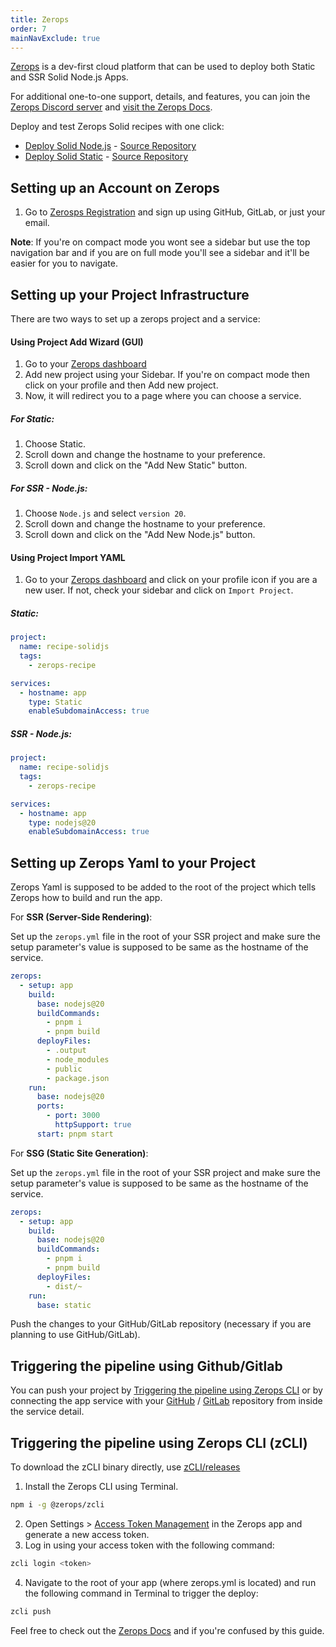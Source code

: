 ```yaml
---
title: Zerops
order: 7
mainNavExclude: true
---
```




[Zerops](https://zerops.io) is a dev-first cloud platform that can be used to deploy both Static and SSR Solid Node.js Apps.

For additional one-to-one support, details, and features, you can join the [Zerops Discord server](https://discord.gg/xxzmJSDKPT) and [visit the Zerops Docs](https://docs.zerops.io).

Deploy and test Zerops Solid recipes with one click:
- [Deploy Solid Node.js](https://app.zerops.io/recipe/solidjs-nodejs) - [Source Repository](https://github.com/zeropsio/recipe-solidjs-nodejs)
- [Deploy Solid Static](https://app.zerops.io/recipe/solidjs-static) - [Source Repository](https://github.com/zeropsio/recipe-solidjs-static)


## Setting up an Account on Zerops

1. Go to [Zerosps Registration](https://app.zerops.io/registration) and sign up using GitHub, GitLab, or just your email.

**Note**: If you're on compact mode you wont see a sidebar but use the top navigation bar and if you are on full mode you'll see a sidebar and it'll be easier for you to navigate.

## Setting up your Project Infrastructure

There are two ways to set up a zerops project and a service:

#### Using Project Add Wizard (GUI)

1. Go to your [Zerops dashboard](https://app.zerops.io/dashboard/projects)
2. Add new project using your Sidebar. If you're on compact mode then click on your profile and then Add new project.
3. Now, it will redirect you to a page where you can choose a service.

##### For Static:
1. Choose Static.
2. Scroll down and change the hostname to your preference.
3. Scroll down and click on the "Add New Static" button.

##### For SSR - Node.js:
1. Choose `Node.js` and select `version 20`.
2. Scroll down and change the hostname to your preference.
3. Scroll down and click on the "Add New Node.js" button.

#### Using Project Import YAML

1. Go to your [Zerops dashboard](https://app.zerops.io/dashboard/projects) and click on your profile icon if you are a new user. If not, check your sidebar and click on `Import Project`.

##### Static:
```yaml
project:
  name: recipe-solidjs
  tags:
    - zerops-recipe

services:
  - hostname: app
    type: Static
    enableSubdomainAccess: true
```

##### SSR - Node.js:
```yaml
project:
  name: recipe-solidjs
  tags:
    - zerops-recipe

services:
  - hostname: app
    type: nodejs@20
    enableSubdomainAccess: true
```

## Setting up Zerops Yaml to your Project
Zerops Yaml is supposed to be added to the root of the project which tells Zerops how to build and run the app.

For **SSR (Server-Side Rendering)**:

Set up the `zerops.yml` file in the root of your SSR project and make sure the setup parameter's value is supposed to be same as the hostname of the service.

```yaml
zerops:
  - setup: app
    build:
      base: nodejs@20
      buildCommands:
        - pnpm i
        - pnpm build
      deployFiles:
        - .output
        - node_modules
        - public
        - package.json
    run:
      base: nodejs@20
      ports:
        - port: 3000
          httpSupport: true
      start: pnpm start
```

For **SSG (Static Site Generation)**:

Set up the `zerops.yml` file in the root of your SSR project and make sure the setup parameter's value is supposed to be same as the hostname of the service.

```yaml
zerops:
  - setup: app
    build:
      base: nodejs@20
      buildCommands:
        - pnpm i
        - pnpm build
      deployFiles:
        - dist/~
    run:
      base: static
```
Push the changes to your GitHub/GitLab repository (necessary if you are planning to use GitHub/GitLab).

## Triggering the pipeline using Github/Gitlab
You can push your project by [Triggering the pipeline using Zerops CLI](#triggering-the-pipeline-using-githubgitlab) or by connecting the app service with your [GitHub](https://docs.zerops.io/references/github-integration/) / [GitLab](https://docs.zerops.io/references/gitlab-integration) repository from inside the service detail.



## Triggering the pipeline using Zerops CLI (zCLI)

To download the zCLI binary directly, use [zCLI/releases](https://github.com/zeropsio/zcli/releases)
1. Install the Zerops CLI using Terminal.
```bash
npm i -g @zerops/zcli
```
2. Open Settings > [Access Token Management](https://app.zerops.io/settings/token-management) in the Zerops app and generate a new access token.
3. Log in using your access token with the following command:
```bash
zcli login <token>
```
4. Navigate to the root of your app (where zerops.yml is located) and run the following command in Terminal to trigger the deploy:
```bash
zcli push
```

Feel free to check out the [Zerops Docs](http://docs.zerops.io/) and if you're confused by this guide.
